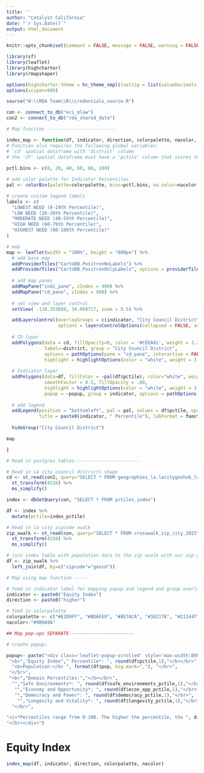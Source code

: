 ```yaml
---
title: ''
author: "Catalyst California"
date: "`r Sys.Date()`"
output: html_document
---
```


```r
knitr::opts_chunk$set(comment = FALSE, message = FALSE, warning = FALSE, echo = FALSE)

library(sf)
library(leaflet)
library(highcharter)
library(rmapshaper)

options(highcharter.theme = hc_theme_smpl(tooltip = list(valueDecimals = 2)))
options(scipen=999)

source("W:\\RDA Team\\R\\credentials_source.R")

con <- connect_to_db("eci_mlaw")
con2 <- connect_to_db("rda_shared_data")
```

```r
# Map function -------------------------

index_map <- function(df, indicator, direction, colorpalette, nacolor, popup){
# Function also requires the following global variables: 
# 'cd' spatial dataframe with 'district' column
# the 'df' spatial dataframe must have a 'pctile' column that stores the indicator layer values
  
pctl.bins <- c(0, 20, 40, 60, 80, 100)

# add color palette for Indicator Percentiles
pal <- colorBin(palette=colorpalette, bins=pctl.bins, na.color=nacolor)

# create custom legend labels
labels <- c(
  "LOWEST NEED (0-19th Percentile)",
  "LOW NEED (20-39th Percentile)",
  "MODERATE NEED (40-59th Percentile)",
  "HIGH NEED (60-79th Percentile)",
  "HIGHEST NEED (80-100th Percentile)"
)

# map
map <- leaflet(width = "100%", height = "600px") %>%
  # add base map
  addProviderTiles("CartoDB.PositronNoLabels") %>%
  addProviderTiles("CartoDB.PositronOnlyLabels", options = providerTileOptions(pane = "markerPane")) %>%
  
  # add map panes
  addMapPane("indi_pane", zIndex = 400) %>%
  addMapPane("cd_pane", zIndex = 400) %>%
  
  # set view and layer control
  setView( -118.353860, 34.068717, zoom = 9.5) %>%

  addLayersControl(overlayGroups = c(indicator, "City Council District"), 
                   options = layersControlOptions(collapsed = FALSE, autoZIndex = TRUE)) %>%
  
  # CD layer
  addPolygons(data = cd, fillOpacity=0, color = '#CEEA01', weight = 2.2, 
              label=~district, group = "City Council District", 
              options = pathOptions(pane = "cd_pane", interactive = FALSE), 
              highlight = highlightOptions(color = "white", weight = 3, bringToFront = TRUE))%>%
  
  # Indicator layer
  addPolygons(data=df, fillColor = ~pal(df$pctile), color="white", weight = 1, 
              smoothFactor = 0.5, fillOpacity = .80, 
              highlight = highlightOptions(color = "white", weight = 3, bringToFront = TRUE, sendToBack = TRUE), 
              popup = ~popup, group = indicator, options = pathOptions(pane = "indi_pane"))%>%
  
  # add legend
  addLegend(position = "bottomleft", pal = pal, values = df$pctile, opacity = 1, 
            title = paste0(indicator, " Percentile"), labFormat = function(type, cuts, p){paste0(labels)}) %>%
  
  hideGroup("City Council District")

map

}
```

```r

# Read in postgres tables------------------------

# Read in LA city council districts shape
cd <- st_read(con2, query="SELECT * FROM geographies_la.lacitygeohub_lacity_council_districts_2023", geom="geom") %>%
  st_transform(4326) %>%
  ms_simplify()

index <- dbGetQuery(con, "SELECT * FROM pctiles_index")

df <- index %>%
  mutate(pctile=index_pctile) 

# Read in la city zipcode xwalk
zip_xwalk <- st_read(con, query="SELECT * FROM crosswalk_zip_city_2022", geom="geom") %>%
  st_transform(4326) %>%
  ms_simplify()

# join index table with population data to the zip xwalk with our zip geoms
df <- zip_xwalk %>%
  left_join(df, by=c("zipcode"="geoid"))

```

```r

# Map using map function -----

# feed in indicator label for mapping popup and legend and group overlay
indicator <- paste0("Equity Index")
direction <- paste0("higher")

# feed in colorpalette
colorpalette <- c("#E2D9FF", "#BDAFE9", "#8E7ACA", "#362178", "#211447")
nacolor<-"#9B9A9A"

## Map pop-ups SEPARATE------------------------

# create popup: 

popup<- paste("<div class='leaflet-popup-scrolled' style='max-width:800px;max-height:200px'> <b>ZIP Code:</b> ", df$zipcode, "</br>",
 "<b>","Equity Index"," Percentile*: ", round(df$pctile,1),"</b></br>",
  "<b>Population:</b> ", format(df$pop, big.mark=","), "</br>",
 "</br>",
 "<b>","Domain Percentiles:","</b></br>",
  "","Safe Environments*: ", round(df$safe_environments_pctile,1),"</br>",
   "","Economy and Opportunity*: ", round(df$econ_opp_pctile,1),"</br>",
   "","Democracy and Power*: ", round(df$democracy_pctile,1),"</br>",
    "","Longevity and Vitality*: ", round(df$longevity_pctile,1),"</br>",
  "</br>",

"<i>*Percentiles range from 0-100. The higher the percentile, the ", direction," the need.</i>","</br>",
"</br></div>")

```

# Equity Index
```r

index_map(df, indicator, direction, colorpalette, nacolor)

```



